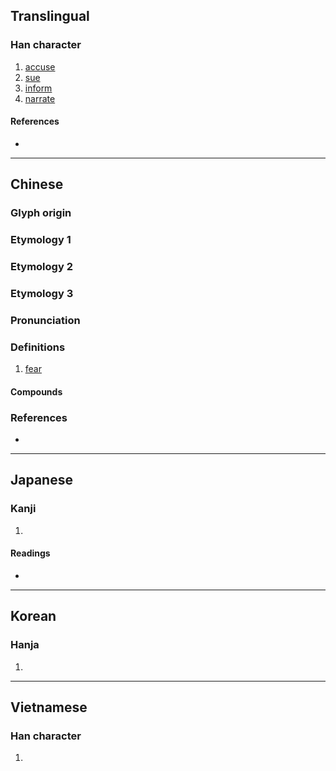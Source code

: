 {{character info/new}}
{{also|訴}}
==Translingual==

===Han character===
{{Han char|rn=61|rad=心|as=10|sn=14|four=87332|canj=TBP|ids=⿱朔心}}

# [[accuse]]
# [[sue]]
# [[inform]]
# [[narrate]]

====References====
* {{Han ref|kx=0396.140|dkj=10988|dj=0734.210|hdz=42334.150|uh=612C|ud=24876|bh=E1C2|bd=57794}}

----

==Chinese==
{{zh-forms}}

===Glyph origin===
{{Han etym}}

===Etymology 1===
{{zh-see|訴|v}}
===Etymology 2===
{{zh-see|溯|v}}
===Etymology 3===
===Pronunciation===
{{zh-pron
|m=shuò<!--according to zdic-->,sù<!--according to moedict-->
|c=saak3
|mc=y
|oc=y
|cat=
}}
{{attention|zh|please check}}

===Definitions===
{{zh-hanzi}}

# [[fear]]

====Compounds====
{{zh-der|愬愬|泣愬|赴愬|靡愬}}

===References===
* {{R:yue:mfccd}}

----

==Japanese==

===Kanji===
{{ja-kanji|grade=|rs=心10}}

# {{defn|lang=ja|sort=心10}}

====Readings====
* {{ja-readings|on=[[そ]] (so), [[さく]] (saku)|kun=[[うったえる]] (uttaeru)}}

----

==Korean==

===Hanja===
{{ko-hanja|hangeul=[[소]], [[색]]|eumhun=|rv=so, saek|mr=so, saek|y=so, sayk}}

# {{defn|lang=ko|sort=心10}}

----

==Vietnamese==

===Han character===
{{vi-hantu|[[tố]]|rs=心10}}

# {{defn|lang=vi|sort=心10}}